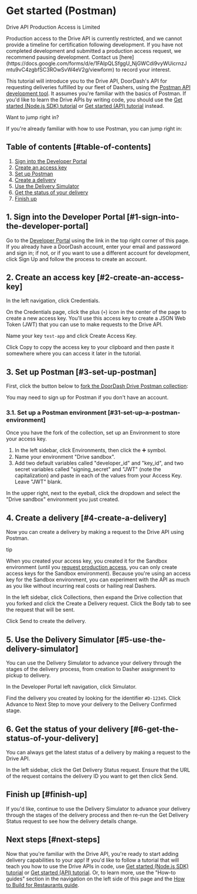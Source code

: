 

# Get started (Postman)

Drive API Production Access is Limited

<Warning>
Production access to the Drive API is currently restricted, and we cannot provide a timeline for certification following development. If you have not completed development and submitted a production access request, we recommend pausing development. Contact us [here](https://docs.google.com/forms/d/e/1FAIpQLSfggU_NjGWCdi9vyWUicrnzJmtu9vC4zgbfSC3ROwSvW4eV2g/viewform) to record your interest.
</Warning>

This tutorial will introduce you to the Drive API, DoorDash's API for requesting deliveries fulfilled by our fleet of Dashers, using the [Postman API development tool](https://www.postman.com). It assumes you're familiar with the basics of Postman. If you'd like to learn the Drive APIs by writing code, you should use the [Get started (Node.js SDK) tutorial](/en-US/docs/drive/tutorials/get_started_sdk) or [Get started (API) tutorial](/en-US/docs/drive/tutorials/get_started) instead.

Want to jump right in?

If you're already familiar with how to use Postman, you can jump right in:

## Table of contents [#table-of-contents]

1. [Sign into the Developer Portal](#sign-into-the-developer-portal)
2. [Create an access key](#create-an-access-key)
3. [Set up Postman](#set-up-postman)
4. [Create a delivery](#create-a-delivery)
5. [Use the Delivery Simulator](#use-the-delivery-simulator)
6. [Get the status of your delivery](#get-the-status-of-your-delivery)
7. [Finish up](#finish-up)

## 1. Sign into the Developer Portal [#1-sign-into-the-developer-portal]

Go to the [Developer Portal](/en-US/portal) using the link in the top right corner of this page. If you already have a DoorDash account, enter your email and password and sign in; if not, or if you want to use a different account for development, click Sign Up and follow the process to create an account.



## 2. Create an access key [#2-create-an-access-key]

In the left navigation, click Credentials.



On the Credentials page, click the plus (`+`) icon in the center of the page to create a new access key. You'll use this access key to create a JSON Web Token (JWT) that you can use to make requests to the Drive API.



Name your key `test-app` and click Create Access Key.



Click Copy to copy the access key to your clipboard and then paste it somewhere where you can access it later in the tutorial.



## 3. Set up Postman [#3-set-up-postman]

First, click the button below to [fork the DoorDash Drive Postman collection](https://app.getpostman.com/run-collection/19023848-9a5768fb-9eb1-4a42-9f0a-78ff923dab4b?action=collection%2Ffork&collection-url=entityId%3D19023848-9a5768fb-9eb1-4a42-9f0a-78ff923dab4b%26entityType%3Dcollection%26workspaceId%3D6ae497bc-a028-444b-8dba-766b5ffb682e):

You may need to sign up for Postman if you don't have an account.

### 3.1. Set up a Postman environment [#31-set-up-a-postman-environment]

Once you have the fork of the collection, set up an Environment to store your access key.

1. In the left sidebar, click Environments, then click the ➕ symbol.
2. Name your environment "Drive sandbox".
3. Add two default variables called "developer\_id" and "key\_id", and two secret variables called "signing\_secret" and "JWT" (note the capitalization) and paste in each of the values from your Access Key. Leave "JWT" blank.



In the upper right, next to the eyeball, click the dropdown and select the "Drive sandbox" environment you just created.



## 4. Create a delivery [#4-create-a-delivery]

Now you can create a delivery by making a request to the Drive API using Postman.

tip

When you created your access key, you created it for the Sandbox environment (until you [request production access](/en-US/docs/drive/how_to/get_production_access), you can only create access keys for the Sandbox environment). Because you're using an access key for the Sandbox environment, you can experiment with the API as much as you like without incurring real costs or hailing real Dashers.

In the left sidebar, click Collections, then expand the Drive collection that you forked and click the Create a Delivery request. Click the Body tab to see the request that will be sent.



Click Send to create the delivery.

## 5. Use the Delivery Simulator [#5-use-the-delivery-simulator]

You can use the Delivery Simulator to advance your delivery through the stages of the delivery process, from creation to Dasher assignment to pickup to delivery.

In the Developer Portal left navigation, click Simulator.



Find the delivery you created by looking for the identifier `#D-12345`. Click Advance to Next Step to move your delivery to the Delivery Confirmed stage.



## 6. Get the status of your delivery [#6-get-the-status-of-your-delivery]

You can always get the latest status of a delivery by making a request to the Drive API.

In the left sidebar, click the Get Delivery Status request. Ensure that the URL of the request contains the delivery ID you want to get then click Send.



## Finish up [#finish-up]

If you'd like, continue to use the Delivery Simulator to advance your delivery through the stages of the delivery process and then re-run the Get Delivery Status request to see how the delivery details change.

## Next steps [#next-steps]

Now that you're familiar with the Drive API, you're ready to start adding delivery capabilities to your app! If you'd like to follow a tutorial that will teach you how to use the Drive APIs in code, use [Get started (Node.js SDK) tutorial](/en-US/docs/drive/tutorials/get_started_sdk) or [Get started (API) tutorial](/en-US/docs/drive/tutorials/get_started). Or, to learn more, use the "How-to guides" section in the navigation on the left side of this page and the [How to Build for Restaurants guide](https://developer.doordash.com/en-US/docs/drive/how_to/build_for_restaurants/#a-validation-checklist-prior-to-requesting-a-demo).

